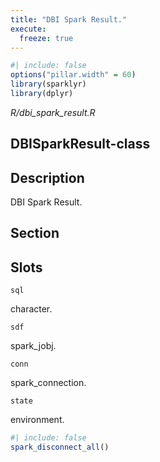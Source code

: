 ```yaml
---
title: "DBI Spark Result."
execute:
  freeze: true
---
```


```r
#| include: false
options("pillar.width" = 60)
library(sparklyr) 
library(dplyr)
```

*R/dbi_spark_result.R*

## DBISparkResult-class

## Description
DBI Spark Result. 





## Section

## Slots

`sql`

character.

`sdf`

spark_jobj.

`conn`

spark_connection.

`state`

environment.






```r
#| include: false
spark_disconnect_all()
```
